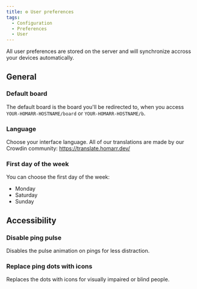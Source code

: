 ```yaml
---
title: ⚙️ User preferences
tags:
  - Configuration
  - Preferences
  - User
---
```


All user preferences are stored on the server and will synchronize accross your devices automatically.

## General
### Default board
The default board is the board you'll be redirected to, when you access ``YOUR-HOMARR-HOSTNAME/board`` or ``YOUR-HOMARR-HOSTNAME/b``.

### Language
Choose your interface language. All of our translations are made by our Crowdin community: https://translate.homarr.dev/

### First day of the week
You can choose the first day of the week:
- Monday
- Saturday
- Sunday

## Accessibility
### Disable ping pulse
Disables the pulse animation on pings for less distraction.

### Replace ping dots with icons
Replaces the dots with icons for visually impaired or blind people.

